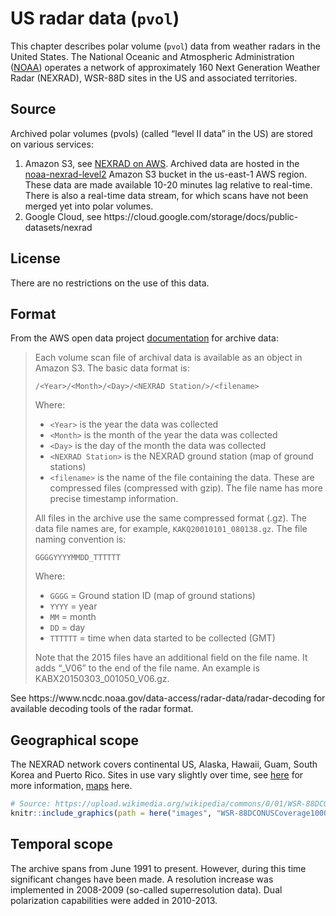 # US radar data (`pvol`)

This chapter describes polar volume (`pvol`) data from weather radars in the United States. The National Oceanic and Atmospheric Administration ([NOAA](https://www.noaa.gov)) operates a network of approximately 160 Next Generation Weather Radar (NEXRAD), WSR-88D sites in the US and associated territories. 

## Source

Archived polar volumes (pvols) (called “level II data” in the US) are stored on various services:

1. Amazon S3, see [NEXRAD on AWS](https://registry.opendata.aws/noaa-nexrad/). Archived data are hosted in the [noaa-nexrad-level2](https://noaa-nexrad-level2.s3.amazonaws.com) Amazon S3 bucket in the us-east-1 AWS region. These data are made available 10-20 minutes lag relative to real-time. There is also a real-time data stream, for which scans have not been merged yet into polar volumes.
2. Google Cloud, see https://cloud.google.com/storage/docs/public-datasets/nexrad

## License

There are no restrictions on the use of this data.

## Format

From the AWS open data project [documentation](https://docs.opendata.aws/noaa-nexrad/readme.html) for archive data:

> Each volume scan file of archival data is available as an object in Amazon S3. The basic data format is:
> 
> `/<Year>/<Month>/<Day>/<NEXRAD Station/>/<filename>`
> 
> Where:
> 
> - `<Year>` is the year the data was collected
> - `<Month>` is the month of the year the data was collected
> - `<Day>` is the day of the month the data was collected
> - `<NEXRAD Station>` is the NEXRAD ground station (map of ground stations)
> - `<filename>` is the name of the file containing the data. These are compressed files (compressed with gzip). The file name has more precise timestamp information.
> 
> All files in the archive use the same compressed format (.gz). The data file names are, for example, `KAKQ20010101_080138.gz`. The file naming convention is:
> 
> `GGGGYYYYMMDD_TTTTTT`
> 
> Where:
> 
> - `GGGG` = Ground station ID (map of ground stations)
> - `YYYY` = year
> - `MM` = month
> - `DD` = day
> - `TTTTTT` = time when data started to be collected (GMT)
> 
> Note that the 2015 files have an additional field on the file name. It adds “_V06” to the end of the file name. An example is KABX20150303_001050_V06.gz.

See https://www.ncdc.noaa.gov/data-access/radar-data/radar-decoding for available decoding tools of the radar format.

## Geographical scope

The NEXRAD network covers continental US, Alaska, Hawaii, Guam, South Korea and Puerto Rico. Sites in use vary slightly over time, see [here](https://www.roc.noaa.gov/wsr88d/Level_II/Level2Info.aspx) for more information, [maps](https://www.roc.noaa.gov/WSR88D/Maps.aspx) here.

```r
# Source: https://upload.wikimedia.org/wikipedia/commons/0/01/WSR-88DCONUSCoverage1000.jpg
knitr::include_graphics(path = here("images", "WSR-88DCONUSCoverage1000.jpg"))
```

## Temporal scope

The archive spans from June 1991 to present. However, during this time significant changes have been made. A resolution increase was implemented in 2008-2009 (so-called superresolution data). Dual polarization capabilities were added in 2010-2013.
